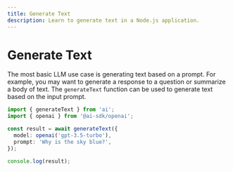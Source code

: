 ```yaml
---
title: Generate Text
description: Learn to generate text in a Node.js application.
---
```


# Generate Text

The most basic LLM use case is generating text based on a prompt.
For example, you may want to generate a response to a question or summarize a body of text.
The `generateText` function can be used to generate text based on the input prompt.

```ts file='index.ts'
import { generateText } from 'ai';
import { openai } from '@ai-sdk/openai';

const result = await generateText({
  model: openai('gpt-3.5-turbo'),
  prompt: 'Why is the sky blue?',
});

console.log(result);
```

